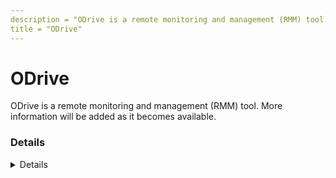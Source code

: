 ```yaml
---
description = "ODrive is a remote monitoring and management (RMM) tool. More information will be added as it becomes available."
title = "ODrive"
---
```




# ODrive

ODrive is a remote monitoring and management (RMM) tool. More information will be added as it becomes available.

### Details
<Details author={""}
         category={""}
         created={""}
         website={""}
         lastModified={""}
         privileges={""}
         free={ "" }
         verification={""}
/>

#### Installation Paths
<Card code={ ["C:\\Users\\*\\current\\", "*Users\\*\\.odrive", "*\\Odriveapp.exe"] }/>





### Forensic Artifacts








### Detections
- Detects potential processes activity of ODrive RMM tool
  - [Sigma Rule](https://github.com/magicsword-io/LOLRMM/blob/main/detections/sigma/odrive_processes_sigma.yml)


